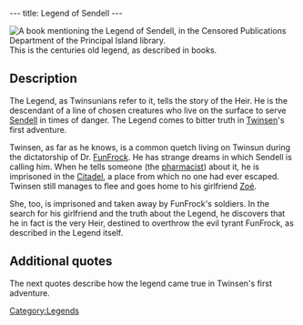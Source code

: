 ---
title: Legend of Sendell
---

[[Image:Legend of Sendell.gif|right|frame|A book mentioning the Legend of Sendell, in the Censored Publications Department of the [[Principal Island]] [[library]].]]
This is the centuries old legend, as described in books.

{{Quote|
Quote=In the distant past, when the spheros, rabbibunnies, Quetches and grobos emerged from the original primordial soup, centuries before Dr. FunFrock's coup, a prophecy was pronounced. Its text is hardly remembered today and that is why people now refer to it as the "Legend". It explained how "the Heir," when his time had come, would be called to overthrow a tyrant! The secret of the Legend can still be learned somewhere in the White Leaf Desert.|
Character=A book in the [[library]] at [[Principal Island]]}}
{{Quote|
Quote=The day will come when someone from the present or future species will rise up and say, 'This world is mine from now on, and the key to all powers belongs to me!' This day will surely come because avarice and violence harbor in the hearts of all species of the universe. If the peril on this day is too great, the Chosen One will come forth. He will rise up against the tyrant and overthrow him. He will free and reunite the people, because throughout the years, the Chosen One's ancestors will have prepared him for his victory. They will have left information and weapons in his dwelling. The Chosen One, also known as the Heir, will, however, have to gather together four magical symbols if he hopes to be victorious: the Tunic, the Book of Bù, Sendell's Medallion and a Flask of Clear Water. On the day of peril Sendell will visit the Heir in his sleep and announce the coming of the final combat. The Heir will then have to go to the Well of Sendell where the goddess will endow her powers on him!|
Character=The legend according to the [[Book of Bù]]}}

==Description==
The Legend, as Twinsunians refer to it, tells the story of the Heir. He is the descendant of a line of chosen creatures who live on the surface to serve [[Sendell]] in times of danger. The Legend comes to bitter truth in [[Twinsen]]'s first adventure.

Twinsen, as far as he knows, is a common quetch living on Twinsun during the dictatorship of Dr. [[FunFrock]]. He has strange dreams in which Sendell is calling him. When he tells someone (the [[pharmacist (quetch)|pharmacist]]) about it, he is imprisoned in the [[Citadel]], a place from which no one had ever escaped. Twinsen still manages to flee and goes home to his girlfriend [[Zoé]].

She, too, is imprisoned and taken away by FunFrock's soldiers. In the search for his girlfriend and the truth about the Legend, he discovers that he in fact is the very Heir, destined to overthrow the evil tyrant FunFrock, as described in the Legend itself.

==Additional quotes==
The next quotes describe how the legend came true in Twinsen's first adventure.

{{Quote|
Quote=Only the Heir could have survived in that Temple! You are the Chosen One that the prophecy spoke of. You are worthy of keeping the Book of Bù, Twinsen. It will allow you to decipher the runes and to speak to the animals. The prophecy that must be accomplished is also revealed in its pages: you must overthrow Dr. FunFrock, the despot who has destroyed the harmony that once existed on this planet. In my dreams, I saw him profaning the Well of Sendell, which caused the immediate destruction of this world. You must go to the Well of Sendell to save us from Dr. FunFrock. I don't know where this well is, but your ancestors must have left instructions for you, somewhere in your home.|
Character=The old man in the desert}}
{{Quote|
Quote=This room contains information and weapons that were amassed for generations to help the Heir who will, one day, be chosen from our descendants. The key to the room was passed down from generation to generation, but our ancestor Hégésippe was the last family member to retain the key. He was attacked and killed by the ruthless pirate LeBorgne during a sea voyage. Nobody knows where Leborgne's treasure, which undoubtedly contains the golden key to the room, is today.|
Character=Just outside the Heir's room, underneath Twinsen's house}}
{{Quote|
Quote=You who read this text, know that there are 3 Runic Stones in this world. Their locations are now indicated on your Holomap. They are large menhirs with runic text written on them. They will help the Heir in his quest for Sendell. The third stone will show the exact location of the Well of Sendell. In addition to the help provided by the text, each stone conceals a secret.|
Character=Inside the Heir's room}}
{{Quote|
Quote=I am the Eclipse Stone. The password for the Marked Stone is "BURBS". Which word will free me?|
Character=The first Runic Stone}}
{{Quote|
Quote=I am the Marked Stone. The password for the Eclipse Stone is "GIZMO". Which word will free me?|
Character=The second Runic Stone}}
{{Quote|
Quote=I am the stone of the Septentrion. The Well of Sendell is located at the summit of the rocky peak that is at the center of Polar island. Only the Heir can break the seal that bars the entrance.|
Character=The third Runic Stone}}
{{Quote|
Quote=I am Sendell, like all of those you see here, we are all Sendells. We are here to watch over a stellar entity that is in gestation, it will come into existence in a few centuries. As we can only act from the heart of the planet, we implanted a lineage of elected creatures among the species living on the surface. You are the current descendant of this family, and when FunFrock's threat had become too great, it was me that called to you in your dreams. The entity can now finish its gestation because you rid us of FunFrock. It would have died if he had gotten to it, and this world would have imploded, thanks to you it will continue to flourish. Return now to the surface, you can now erase the final traces that he left there.|
Character=Sendell}}

[[Category:Legends]]